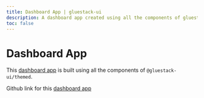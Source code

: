 ```yaml
---
title: Dashboard App | gluestack-ui
description: A dashboard app created using all the components of gluestack-ui
toc: false
---
```




<Meta title="with-nativewind/Apps/Dashboard App" />

# Dashboard App

This [dashboard app](https://ui-kitchensink.gluestack.io/) is built using all the components of `@gluestack-ui/themed`.

<Responsiveness />

Github link for this [dashboard app](https://github.com/gluestack/ui-examples)
